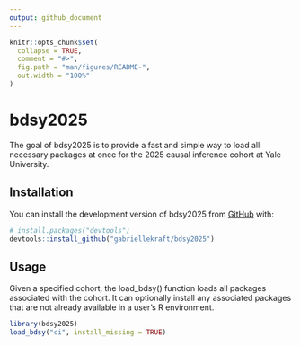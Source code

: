 ```yaml
---
output: github_document
---
```


<!-- README.md is generated from README.Rmd. Please edit that file -->

```r
knitr::opts_chunk$set(
  collapse = TRUE,
  comment = "#>",
  fig.path = "man/figures/README-",
  out.width = "100%"
)
```

# bdsy2025

<!-- badges: start -->
<!-- badges: end -->

The goal of bdsy2025 is to provide a fast and simple way to load all necessary packages at once for the 2025 causal inference cohort at Yale University. 

## Installation

You can install the development version of bdsy2025 from [GitHub](https://github.com/) with:

``` r
# install.packages("devtools")
devtools::install_github("gabriellekraft/bdsy2025")
```

## Usage

Given a specified cohort, the load_bdsy() function loads all packages associated with the cohort. It can optionally install any associated packages that are not already available in a user's R environment. 

```r
library(bdsy2025)
load_bdsy("ci", install_missing = TRUE)
```
